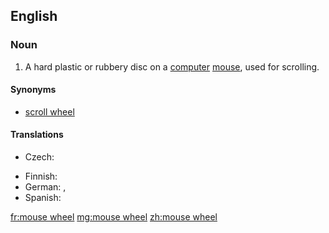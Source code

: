 ==English==
{{wikipedia|Scroll wheel}}

===Noun===
{{en-noun}}

# {{label|en|computing}} A hard plastic or rubbery disc on a [[computer]] [[mouse]], used for scrolling.

====Synonyms====
* [[scroll wheel]]

====Translations====
{{trans-top|disc used for scrolling}}
* Czech: {{t|cs|skrolovací kolečko|n}}
{{trans-mid}}
* Finnish: {{t|fi|hiiren rulla}}
* German: {{t|de|Mausrad|n}}, {{t|de|Scrollrad|n}}
* Spanish: {{t|es|rueda del ratón}}
{{trans-bottom}}

[[fr:mouse wheel]]
[[mg:mouse wheel]]
[[zh:mouse wheel]]